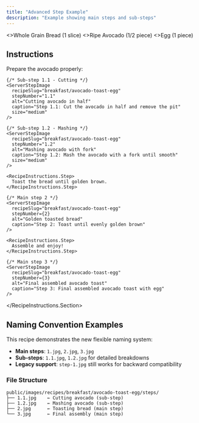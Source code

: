 ```yaml
---
title: "Advanced Step Example"
description: "Example showing main steps and sub-steps"
---
```



<RecipeIngredients>
  <>Whole Grain Bread (1 slice)</>
  <>Ripe Avocado (1/2 piece)</>
  <>Egg (1 piece)</>
</RecipeIngredients>

## Instructions

<RecipeInstructions>
  <RecipeInstructions.Section title="Detailed Preparation">
    <RecipeInstructions.Step>
      Prepare the avocado properly:
    </RecipeInstructions.Step>
    
    {/* Sub-step 1.1 - Cutting */}
    <ServerStepImage 
      recipeSlug="breakfast/avocado-toast-egg" 
      stepNumber="1.1" 
      alt="Cutting avocado in half" 
      caption="Step 1.1: Cut the avocado in half and remove the pit"
      size="medium"
    />
    
    {/* Sub-step 1.2 - Mashing */}
    <ServerStepImage 
      recipeSlug="breakfast/avocado-toast-egg" 
      stepNumber="1.2" 
      alt="Mashing avocado with fork" 
      caption="Step 1.2: Mash the avocado with a fork until smooth"
      size="medium"
    />
    
    <RecipeInstructions.Step>
      Toast the bread until golden brown.
    </RecipeInstructions.Step>
    
    {/* Main step 2 */}
    <ServerStepImage 
      recipeSlug="breakfast/avocado-toast-egg" 
      stepNumber={2} 
      alt="Golden toasted bread" 
      caption="Step 2: Toast until evenly golden brown"
    />
    
    <RecipeInstructions.Step>
      Assemble and enjoy!
    </RecipeInstructions.Step>
    
    {/* Main step 3 */}
    <ServerStepImage 
      recipeSlug="breakfast/avocado-toast-egg" 
      stepNumber={3} 
      alt="Final assembled avocado toast" 
      caption="Step 3: Final assembled avocado toast with egg"
    />
  </RecipeInstructions.Section>
</RecipeInstructions>

## Naming Convention Examples

This recipe demonstrates the new flexible naming system:

- **Main steps**: `1.jpg`, `2.jpg`, `3.jpg`
- **Sub-steps**: `1.1.jpg`, `1.2.jpg` for detailed breakdowns
- **Legacy support**: `step-1.jpg` still works for backward compatibility

### File Structure
```
public/images/recipes/breakfast/avocado-toast-egg/steps/
├── 1.1.jpg    ← Cutting avocado (sub-step)
├── 1.2.jpg    ← Mashing avocado (sub-step)  
├── 2.jpg      ← Toasting bread (main step)
└── 3.jpg      ← Final assembly (main step)
```

